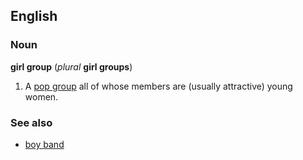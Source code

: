 ==English==
===Noun===
'''girl group''' (''plural'' '''girl groups''')

#A [[pop group]] all of whose members are (usually attractive) young women.

===See also===
*[[boy band]]